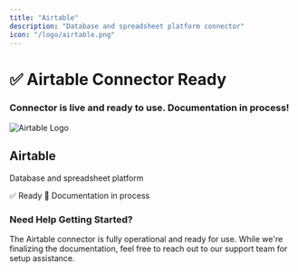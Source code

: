```yaml
---
title: "Airtable"
description: "Database and spreadsheet platform connector"
icon: "/logo/airtable.png"
---
```

<div className="flex flex-col items-center justify-center text-center pt-10">
  <h1 className="text-4xl font-bold">✅ Airtable Connector Ready</h1>
  <h3 className="text-xl mt-2">
    Connector is live and ready to use. Documentation in process!
  </h3>
</div>
<div className="max-w-2xl mx-auto mt-12">
  <div className="p-6 border rounded-lg bg-yellow-50">
    <div className="flex items-center mb-4">
      <img 
        src="/logo/airtable.png" 
        alt="Airtable Logo" 
        className="w-8 h-8 mr-3 object-contain flex-shrink-0"
      />
      <h2 className="text-2xl font-semibold m-0"> Airtable</h2>
    </div>
    <p className="text-lg text-gray-700 mb-4">Database and spreadsheet platform</p>
    <div className="flex items-center gap-2">
      <span className="px-3 py-1 bg-green-100 text-green-800 rounded-full text-sm font-medium">
        ✅ Ready
      </span>
      <span className="px-3 py-1 bg-blue-100 text-blue-800 rounded-full text-sm font-medium">
        📝 Documentation in process
      </span>
    </div>
  </div>
</div>
<div className="text-center mt-12 p-6 bg-gray-50 rounded-lg max-w-2xl mx-auto">
  <h3 className="text-lg font-semibold mb-2">Need Help Getting Started?</h3>
  <p className="text-gray-600">
    The Airtable connector is fully operational and ready for use. While we're finalizing the documentation, 
    feel free to reach out to our support team for setup assistance.
  </p>
</div>